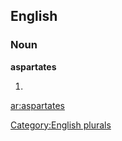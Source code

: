 ==English==

===Noun===
'''aspartates'''

# {{plural of|[[aspartate]]}}

[[Category:English plurals]]

[[ar:aspartates]]